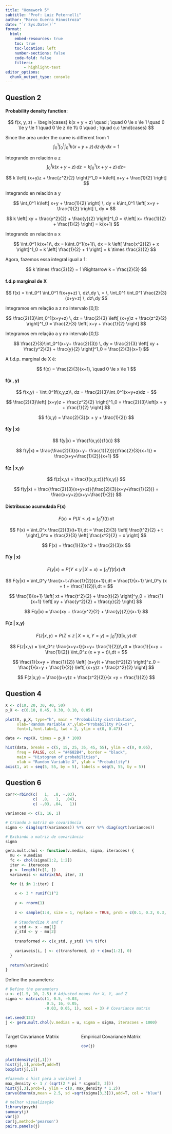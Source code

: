 ```yaml
---
title: "Homework 5"
subtitle: "Prof: Luiz Peternelli"
author: "Marco Guerra Hinostroza"
date: "`r Sys.Date()`"
format:
  html:
    embed-resources: true
    toc: true
    toc-location: left
    number-sections: false
    code-fold: false
    filters:
        - highlight-text
editor_options: 
  chunk_output_type: console
---
```


## Question 2

#### Probability density function:

$$
f(x, y, z) = 
\begin{cases}
k(x + y + z) \quad ; \quad 0 \le x \le 1 \quad 0 \le y \le 1 \quad 0 \le z \le 1\\
0 \quad ; \quad c.c
\end{cases}
$$

Since the area under the curve is different from 1
$$
 \int_0^1 \int_0^1 \int_0^1 k(x+y+z) \, dz\,dy\,dx = 1
$$

Integrando en relación a z
$$
\int_0^1 k(x+y+z) \, dz = k\int_0^1 (x+y+z) \, dz =
$$

$$
 k \left[ (x+y)z + \frac{z^2}{2} \right]^1_0 = k\left[ x+y + \frac{1}{2} \right]
$$

Integrando en relación a y

$$
\int_0^1 k\left[ x+y + \frac{1}{2} \right] \, dy = k\int_0^1 \left[ x+y + \frac{1}{2} \right] \, dy =
$$

$$
 k \left[ xy + \frac{y^2}{2} + \frac{y}{2} \right]^1_0 = k\left[ x+ \frac{1}{2} + \frac{1}{2} \right] = k(x+1)
$$

Integrando en relación a x

$$
\int_0^1 k(x+1)\, dx = k\int_0^1(x+1)\, dx = k \left[ \frac{x^2}{2} + x  \right]^1_0 = k \left[ \frac{1}{2} + 1  \right] = k \times \frac{3}{2}
$$

Agora, fazemos essa integral igual a 1:

$$
k \times \frac{3}{2} = 1 \Rightarrow k = \frac{2}{3}
$$

#### f.d.p marginal de X

$$
 f(x) = \int_0^1 \int_0^1  f(x+y+z) \, dz\,dy \, =  \, \int_0^1 \int_0^1  \frac{2}{3}(x+y+z) \, dz\,dy
$$

Integramos em relação a z no intervalo [0,1]:

$$
\frac{2}{3}\int_0^1(x+y+z) \, dz = \frac{2}{3} \left[ (x+y)z + \frac{z^2}{2}  \right]^1_0 = \frac{2}{3} \left[ x+y + \frac{1}{2}  \right]
$$

Integramos em relação a y no intervalo [0,1]:

$$
\frac{2}{3}\int_0^1(x+y+ \frac{2}{3}) \, dy = \frac{2}{3} \left[ xy + \frac{y^2}{2} + \frac{y}{2} \right]^1_0 = \frac{2}{3}(x+1)
$$

A f.d.p. marginal de X é:

$$
f(x) = \frac{2}{3}(x+1), \quad 0 \le x \le 1
$$

#### f(x , y)

$$
f(x,y) = \int_0^1f(x,y,z)\, dz = \frac{2}{3}\int_0^1(x+y+z)dz =
$$


$$
\frac{2}{3}\left[ (x+y)z + \frac{z^2}{2} \right]^1_0 = \frac{2}{3}\left[x + y + \frac{1}{2} \right]
$$

$$
f(x,y) = \frac{2}{3}(x + y + \frac{1}{2})
$$


#### f(y | x)

$$
f(y|x) = \frac{f(x,y)}{f(x)}
$$

$$
f(y|x) = \frac{\frac{2}{3}(x+y+ \frac{1}{2})}{\frac{2}{3}(x+1)} = \frac{x+y+\frac{1}{2}}{x+1}
$$

#### f(z | x,y)

$$
f(z|x,y) = \frac{f(x,y,z)}{f(x,y)}
$$

$$
f(y|x) = \frac{\frac{2}{3}(x+y+z)}{\frac{2}{3}(x+y+\frac{1}{2})} = \frac{x+y+z}{x+y+\frac{1}{2}}
$$

#### Distribucao acumulada F(x)

$$
F(x) = P(X \le x) = \int_0^x f(t)\, dt
$$

$$
F(x) = \int_0^x \frac{2}{3}(t+1)\,dt = \frac{2}{3} \left[ \frac{t^2}{2} + t \right]_0^x = \frac{2}{3} \left[ \frac{x^2}{2} + x  \right]
$$

$$
F(x) = \frac{1}{3}x^2 + \frac{2}{3}x
$$


#### F(y | x)

$$
F(y|x) = P(Y \le y \, | \,  X=x) = \int_0^y f(t|x)\, dt
$$

$$
F(y|x) = \int_0^y \frac{x+t+\frac{1}{2}}{x+1}\,dt =  \frac{1}{x+1} \int_0^y (x + t + \frac{1}{2})\,dt = 
$$

$$
\frac{1}{x+1} \left[ xt + \frac{t^2}{2} + \frac{t}{2} \right]^y_0 = \frac{1}{x+1} \left[ xy + \frac{y^2}{2} + \frac{y}{2} \right]
$$

$$
F(y|x) = \frac{xy + \frac{y^2}{2} + \frac{y}{2}}{x+1}
$$

#### F(z | x,y)

$$
F(z|x,y) = P(Z \le z \, | \,  X=x, Y=y) = \int_0^z f(t|x,y)\, dt
$$

$$
F(z|x,y) = \int_0^z \frac{x+y+t}{x+y+ \frac{1}{2}}\,dt =  \frac{1}{x+y + \frac{1}{2}} \int_0^z (x + y + t)\,dt = 
$$

$$
\frac{1}{x+y + \frac{1}{2}} \left[ (x+y)t + \frac{t^2}{2} \right]^z_0 = \frac{1}{x+y + \frac{1}{2}} \left[ (x+y)z + \frac{z^2}{2} \right]
$$

$$
F(z|x,y) = \frac{(x+y)z + \frac{z^2}{2}}{x +y + \frac{1}{2}}
$$


## Question 4
```r
X <- c(10, 20, 30, 40, 50)
p_X <- c(0.10, 0.45, 0.30, 0.10, 0.05)

plot(X, p_X, type="h", main = "Probability distribution",
     xlab="Random Variable X",ylab="Probability P(X=x)",
     font=1,font.lab=1, lwd = 2, ylim = c(0, 0.47))
```

```r
data <- rep(X, times = p_X * 100)

hist(data, breaks = c(5, 15, 25, 35, 45, 55), ylim = c(0, 0.05),
     freq = FALSE, col = "#4682B4", border = "black",
     main = "Histogram of probabilities",
     xlab = "Random Variable X", ylab = "Probability")
axis(1, at = seq(5, 55, by = 5), labels = seq(5, 55, by = 5))

```

## Question 6

```r
corr<-rbind(c(   1,  .8, -.03),
            c(  .8,   1,  .04),
            c( -.03, .04,   1))

variances <- c(1, 16, 1)

# Criando a matriz de covariância
sigma <- diag(sqrt(variances)) %*% corr %*% diag(sqrt(variances))

# Exibindo a matriz de covariância
sigma
```

```r
gera.mult.chol <- function(v.medias, sigma, iteracoes) {
  mu <- v.medias 
  fc <- chol(sigma[1:2, 1:2]) 
  iter <- iteracoes
  p <- length(fc[1, ]) 
  variaveis <- matrix(NA, iter, 3)

  for (i in 1:iter) {
    
    x <- 3 * runif(1)^2
    
    y <- rnorm(1)
    
    z <- sample(1:4, size = 1, replace = TRUE, prob = c(0.1, 0.2, 0.3, 0.4))
    
    # Standardize X and Y
    x_std <- x - mu[1]
    y_std <- y - mu[2]
    
    transformed <- c(x_std, y_std) %*% t(fc)
    
    variaveis[i, ] <- c(transformed, z) + c(mu[1:2], 0)
  }
  
  return(variaveis)
}
```

Define the parameters:
```r
# Define the parameters
u <- c(1.5, 10, 2.5) # Adjusted means for X, Y, and Z
sigma <- matrix(c(1, 0.5, -0.03,
                  0.5, 16, 0.05,
                 -0.03, 0.05, 1), ncol = 3) # Covariance matrix
```


```r
set.seed(123)
j <- gera.mult.chol(v.medias = u, sigma = sigma, iteracoes = 1000)
```

:::: {.columns}

::: {.column width="40%"}
Target Covariance Matrix
```r
sigma
```
:::

::: {.column width="2%"}
:::

::: {.column width="58%"}
Empirical Covariance Matrix
```r
cov(j)
```
:::

::::

```r
plot(density(j[,1]))
hist(j[,1],prob=T,add=T)
boxplot(j[,1])

#fazendo o hist para a variável 3
max_density <- 1 / (sqrt(2 * pi * sigma[3, 3]))
hist(j[,3],prob=T, ylim = c(0, max_density * 1.2))
curve(dnorm(x,mean = 2.5, sd =sqrt(sigma[3,3])),add=T, col = "blue")

# melhor visualização
library(psych)
summary(j)
var(j)
cor(j,method='pearson')
pairs.panels(j)
```

